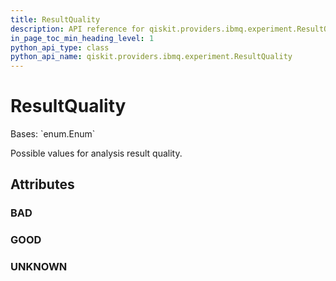 ```yaml
---
title: ResultQuality
description: API reference for qiskit.providers.ibmq.experiment.ResultQuality
in_page_toc_min_heading_level: 1
python_api_type: class
python_api_name: qiskit.providers.ibmq.experiment.ResultQuality
---
```


# ResultQuality

<Class id="qiskit.providers.ibmq.experiment.ResultQuality" isDedicatedPage={true} github="https://github.com/qiskit/qiskit-ibmq-provider/tree/stable/0.16/qiskit/providers/ibmq/experiment/constants.py" signature="ResultQuality(value)">
  Bases: `enum.Enum`

  Possible values for analysis result quality.

  ## Attributes

  ### BAD

  <Attribute id="qiskit.providers.ibmq.experiment.ResultQuality.BAD" name="BAD" attributeValue="= 'BAD'" />

  ### GOOD

  <Attribute id="qiskit.providers.ibmq.experiment.ResultQuality.GOOD" name="GOOD" attributeValue="= 'GOOD'" />

  ### UNKNOWN

  <Attribute id="qiskit.providers.ibmq.experiment.ResultQuality.UNKNOWN" name="UNKNOWN" attributeValue="= 'UNKNOWN'" />
</Class>

